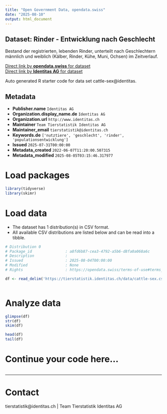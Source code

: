 ```yaml
---
title: "Open Government Data, opendata.swiss"
date: "2025-08-10"
output: html_document
---
```


## Dataset: Rinder - Entwicklung nach Geschlecht

Bestand der registrierten, lebenden Rinder, unterteilt nach Geschlechtern männlich und weiblich (Kälber, Rinder, Kühe, Muni, Ochsen) im Zeitverlauf. 

[Direct link by **opendata.swiss** for dataset](https://opendata.swiss/de/dataset/rinder-entwicklung-nach-geschlecht)<br>
[Direct link by **Identitas AG** for dataset](https://tierstatistik.identitas.ch/)

Auto generated R starter code for data set cattle-sex@identitas.

## Metadata

- **Publisher.name** `Identitas AG`
- **Organization.display_name.de** `Identitas AG`
- **Organization.url** `http://www.identitas.ch`
- **Maintainer** `Team Tierstatistik Identitas AG`
- **Maintainer_email** `tierstatistik@identitas.ch`
- **Keywords.de** `['nutztiere', 'geschlecht', 'rinder', 'populationsentwicklung']`
- **Issued** `2025-07-31T00:00:00`
- **Metadata_created** `2022-06-07T11:20:00.507315`
- **Metadata_modified** `2025-08-05T03:15:46.317977`


# Load packages

```r

library(tidyverse)
library(skimr)

```

# Load data

-   The dataset has 1 distribution(s) in CSV format.
-   All available CSV distributions are listed below and can be read into a tibble.

```r

# Distribution 0
# Package_id               : a8fd6b87-cea3-4792-a5b6-d8fa0a068a6c
# Description              : 
# Issued                   : 2025-08-04T00:00:00
# Modified                 : None
# Rights                   : https://opendata.swiss/terms-of-use#terms_by

df <- read_delim('https://tierstatistik.identitas.ch/data/cattle-sex.csv')



```

# Analyze data

```r

glimpse(df)
str(df)
skim(df)

head(df)
tail(df)

```

# Continue your code here...

```r

```

------------------------------------------------------------------------

# Contact

tierstatistik@identitas.ch | Team Tierstatistik Identitas AG
